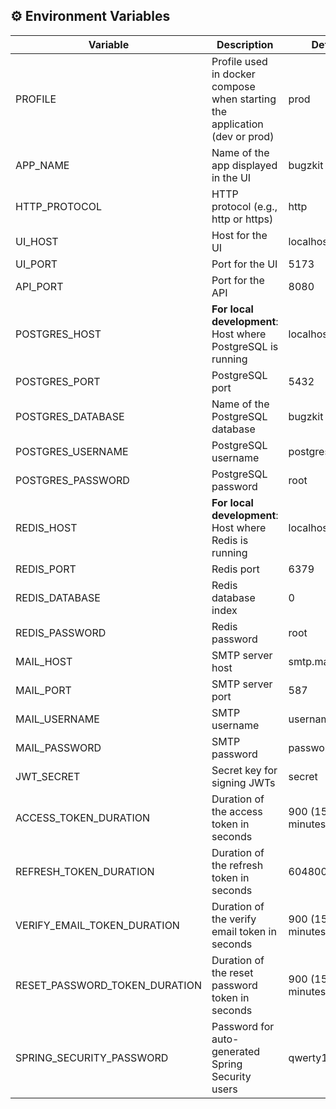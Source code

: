 ## ⚙️ Environment Variables

| Variable                      | Description                                                                | Default          |
| ----------------------------- | -------------------------------------------------------------------------- | ---------------- |
| PROFILE                       | Profile used in docker compose when starting the application (dev or prod) | prod             |
| APP_NAME                      | Name of the app displayed in the UI                                        | bugzkit          |
| HTTP_PROTOCOL                 | HTTP protocol (e.g., http or https)                                        | http             |
| UI_HOST                       | Host for the UI                                                            | localhost        |
| UI_PORT                       | Port for the UI                                                            | 5173             |
| API_PORT                      | Port for the API                                                           | 8080             |
| POSTGRES_HOST                 | **For local development**: Host where PostgreSQL is running                | localhost        |
| POSTGRES_PORT                 | PostgreSQL port                                                            | 5432             |
| POSTGRES_DATABASE             | Name of the PostgreSQL database                                            | bugzkit          |
| POSTGRES_USERNAME             | PostgreSQL username                                                        | postgres         |
| POSTGRES_PASSWORD             | PostgreSQL password                                                        | root             |
| REDIS_HOST                    | **For local development**: Host where Redis is running                     | localhost        |
| REDIS_PORT                    | Redis port                                                                 | 6379             |
| REDIS_DATABASE                | Redis database index                                                       | 0                |
| REDIS_PASSWORD                | Redis password                                                             | root             |
| MAIL_HOST                     | SMTP server host                                                           | smtp.mailgun.org |
| MAIL_PORT                     | SMTP server port                                                           | 587              |
| MAIL_USERNAME                 | SMTP username                                                              | username         |
| MAIL_PASSWORD                 | SMTP password                                                              | password         |
| JWT_SECRET                    | Secret key for signing JWTs                                                | secret           |
| ACCESS_TOKEN_DURATION         | Duration of the access token in seconds                                    | 900 (15 minutes) |
| REFRESH_TOKEN_DURATION        | Duration of the refresh token in seconds                                   | 604800 (7 days)  |
| VERIFY_EMAIL_TOKEN_DURATION   | Duration of the verify email token in seconds                              | 900 (15 minutes) |
| RESET_PASSWORD_TOKEN_DURATION | Duration of the reset password token in seconds                            | 900 (15 minutes) |
| SPRING_SECURITY_PASSWORD      | Password for auto-generated Spring Security users                          | qwerty123        |
